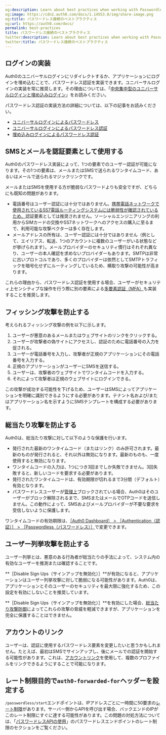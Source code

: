 ```yaml
---
og:description: Learn about best practices when working with Passwordless connections.
og:image: https://cdn2.auth0.com/docs/1.14553.0/img/share-image.png
og:title: パスワードレス接続のベストプラクティス
og:url: https://auth0.com/docs/
permalink: best-practices
title: パスワードレス接続のベストプラクティス
twitter:description: Learn about best practices when working with Passwordless connections.
twitter:title: パスワードレス接続のベストプラクティス
---
```


## ログインの実装

Auth0のユニバーサルログインにリダイレクトするか、アプリケーションにログインを埋め込むことで、パスワードレス認証を実装できます。ユニバーサルログインの実装を常に推奨します。その理由については、「[中央集中型のユニバーサルログインと埋め込みログイン](/login/universal-vs-embedded-login)」をお読みください。

パスワードレス認証の実装方法の詳細については、以下の記事をお読みください。

* [ユニバーサルログインによるパスワードレス](/passwordless-with-universal-login)
* [ユニバーサルログインによるパスワードレス認証](/universal-login)
* [埋め込みログインによるパスワードレス認証](/embedded-login)

## SMSとメールを認証要素として使用する

Auth0のパスワードレス実装によって、1つの要素でのユーザー認証が可能になります。その1つの要素は、メールまたはSMSで送られるワンタイムコード、あるいはメールで送られるマジックリンクです。

メールまたはSMSを使用する方が脆弱なパスワードよりも安全ですが、どちらにも既知の問題があります。

* 電話番号はユーザー認証には十分ではありません。[携帯電話ネットワークで使用されているSS7電話ルーティングシステムには脆弱性が確認されているため、](https://thehackernews.com/2017/05/ss7-vulnerability-bank-hacking.html)認証要素としては推奨されません。ソーシャルエンジニアリングの利用からSIMカードの交換やSS7ネットワークへのアクセスの購入に至るまで、利用可能な攻撃ベクターは多く存在します。
* メールアドレスの所有は、ユーザー認証には十分ではありません（例として、エイリアス、転送、1つのアカウントに複数のユーザーがいる状態などが挙げられます）。メールプロバイダーのセキュリティ慣行はそれぞれ異なり、ユーザーの本人確認を求めないプロバイダーもあります。SMTPは非常に古いプロトコルであり、多くのプロバイダーは依然としてSMTPトラフィックを暗号化せずにルーティングしているため、横取り攻撃の可能性が高まります。

これらの理由から、パスワードレス認証を使用する場合、ユーザーがセキュリティ上センシティブな操作を行う際に別の要素による[多要素認証（MFA）](/mfa)も実装することを推奨します。

## フィッシング攻撃を防止する

考えられるフィッシング攻撃の例を以下に示します。

1. ユーザーが悪意のあるメールまたはウェブサイトのリンクをクリックする。
2. ユーザーが攻撃者の偽サイトにアクセスし、認証のために電話番号の入力を促される。
3. ユーザーが電話番号を入力し、攻撃者が正規のアプリケーションにその電話番号を入力する。
4. 正規のアプリケーションがユーザーにSMSを送信する。
5. ユーザーは、攻撃者のウェブサイトでワンタイムコードを入力する。
6. それによって攻撃者は正規のウェブサイトにログインできる。

この攻撃が成功する可能性を下げるため、ユーザーはSMSによってアプリケーションを明確に識別できるようにする必要があります。テナント名および/またはアプリケーション名を示すようにSMSテンプレートを構成する必要があります。



## 総当たり攻撃を防止する

Auth0は、総当たり攻撃に対して以下のような保護を行います。

* 発行された最新のワンタイムコード（またはリンク）のみ許可されます。最新のものが発行されると、それ以外は無効になります。最新のものも、一度使用すると無効になります。
* ワンタイムコードの入力は、1つにつき3回までしか失敗できません。3回失敗すると、新しいコードを要求する必要があります。
* 発行されたワンタイムコードは、有効期限が切れるまで3分間（デフォルト）有効となります。
* パスワードレスユーザーが[管理上](/users/block-and-unblock-users)ブロックされている場合、Auth0はそのユーザーがブロック解除されるまで、SMSまたはメールでOTPコードを送信しません。この動作によって、SMSおよびメールプロバイダーが不要な要求を受信しないように保護します。

ワンタイムコードの有効期限は、[［Auth0 Dashboard］ > ［Authentication（認証）］ > ［Passwordless（パスワードレス）］](%24%7Bmanage_url%7D/#/connections/passwordless)で変更できます。

## ユーザー列挙攻撃を防止する

ユーザー列挙とは、悪意のある行為者が総当たりの手法によって、システム内の有効なユーザーを推測または確認することです。

**［Disable Sign Ups（サインアップを無効化）］**が有効になると、アプリケーションはユーザー列挙攻撃に対して脆弱になる可能性があります。Auth0は、アプリケーションとそのユーザーのセキュリティを最大限に強化するため、この設定を有効にしないことを推奨しています。

**［Disable Sign Ups（サインアップを無効化）］**を有効にした場合、[総当たり攻撃防御](/attack-protection/brute-force-protection)によってこれらの攻撃の脅威を軽減できますが、アプリケーションを完全に保護することはできません。

## アカウントのリンク

ユーザーは、認証に使用するパスワードレス要素を変更したいと思うかもしれません。たとえば、最初はSMSでサインアップし、後にメールでの認証を開始する可能性があります。これは、[アカウントリンク](/users/user-account-linking/link-user-accounts)を使用して、複数のプロファイルをリンクできるようにすることで可能になります。

## レート制限目的で`auth0-forwarded-for`ヘッダーを設定する

`/passwordless/start`エンドポイントは、IPアドレスごとに一時間に50要求の[レート制限](/support/policies/rate-limit-policy)があります。サーバー側からAPIを呼び出す場合、バックエンドのIPがこのレート制限にすぐに達する可能性があります。この問題の対処方法については、「[パスワードレスAPIの使用](/relevant-api-endpoints)」のパスワードレスエンドポイントのレート制限のセクションをご覧ください。
